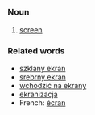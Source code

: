 =={{pl}}==
===Noun===
# [[screen]]
===Related words===
*[[szklany ekran]]
*[[srebrny ekran]]
*[[wchodzić na ekrany]]
*[[ekranizacja]]
*French: [[écran]]